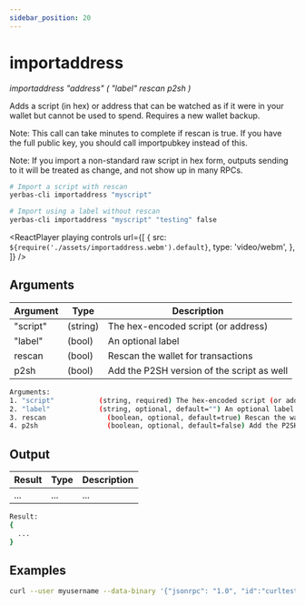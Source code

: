```yaml
---
sidebar_position: 20
---
```



# importaddress

_importaddress "address" ( "label" rescan p2sh )_

Adds a script (in hex) or address that can be watched as if it were in your wallet but cannot be used to spend. Requires a new wallet backup.

Note: This call can take minutes to complete if rescan is true.
If you have the full public key, you should call importpubkey instead of this.

Note: If you import a non-standard raw script in hex form, outputs sending to it will be treated
as change, and not show up in many RPCs.

```bash
# Import a script with rescan
yerbas-cli importaddress "myscript"

# Import using a label without rescan
yerbas-cli importaddress "myscript" "testing" false
```

<ReactPlayer
  playing
  controls
  url={[
    {
      src: `${require('./assets/importaddress.webm').default}`,
      type: 'video/webm',
    },
  ]}
/>

## Arguments

| Argument | Type     | Description                                |
| -------- | -------- | ------------------------------------------ |
| "script" | (string) | The hex-encoded script (or address)        |
| "label"  | (bool)   | An optional label                          |
| rescan   | (bool)   | Rescan the wallet for transactions         |
| p2sh     | (bool)   | Add the P2SH version of the script as well |

```bash
Arguments:
1. "script"           (string, required) The hex-encoded script (or address)
2. "label"            (string, optional, default="") An optional label
3. rescan               (boolean, optional, default=true) Rescan the wallet for transactions
4. p2sh                 (boolean, optional, default=false) Add the P2SH version of the script as well
```

## Output

| Result | Type | Description |
| ------ | ---- | ----------- |
| ...    | ...  | ...         |

```bash
Result:
{
  ...
}
```

## Examples

```bash
curl --user myusername --data-binary '{"jsonrpc": "1.0", "id":"curltest", "method": "importaddress", "params": ["myscript", "testing", false] }' -H 'content-type: text/plain;' http://127.0.0.1:9998/
```
